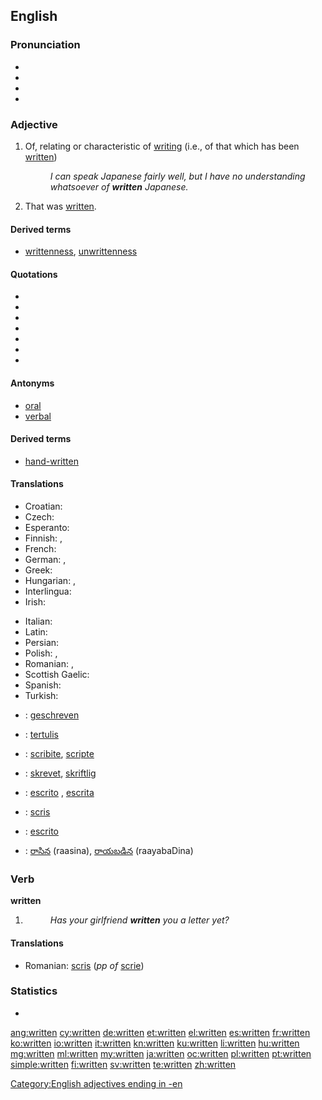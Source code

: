 ==English==

===Pronunciation===
* {{IPA|/ˈrɪtn̩/}}
* {{audio|en-us-written.ogg|Audio (US)}}
* {{rhymes|ɪtən}}
* {{hyphenation|writ|ten}}

===Adjective===
{{en-adj}}

# Of, relating or characteristic of [[writing]] (i.e., of that which has been [[write|written]])
#: ''I can speak Japanese fairly well, but I have no understanding whatsoever of '''written''' Japanese.''
# That was [[write|written]].

====Derived terms====
* [[writtenness]], [[unwrittenness]]

====Quotations====
* {{quote-book|indent2=*:|title=Writing and Difference|page=62|author=[[w:Jacques Derrida|Jacques Derrida]]|coauthors=Alan Bass|year=1978|passage=It is more '''written''' than said}}
* {{quote-book|indent2=*:|title=Influence and Intertextuality in Literary History‎|page=109|author=Jay Clayton|coauthors=Eric Rothstein|year=1991|passage=... although certainly more '''written''' than oral, are radically implicated in orality because of their performative nature and susceptibility to "mouvance"}}
* {{quote-book|indent2=*:|title=The Nixon Memo: Political Respectability, Russia, and the Press‎|page=68|author=[[w:Marvin Kalb|Marvin L. Kalb]]|year=1994|passage=Strmecki reworked the draft, making it seem "more '''written''' than spoken."}}
* {{quote-book|indent2=*:|title=The Metamorphosis of English: Versions of Other Languages‎|page=83|author=Richard M. Swiderski|year=1996|passage=The Chinese is more '''written''' than the English in that the writing is more removed from speech than the phonetic English.}}
* {{quote-book|indent2=*:|title=Page to Screen: Taking Literacy Into the Electronic Era‎|page=96|author=Ilana Snyder|coauthors=Michael Joyce|year=1998|passage=Yates concludes that in terms of lexical density, 'CMC users package information in text in ways that are more '''written''' than speech-like'}}
* {{quote-book|indent2=*:|title=Close Listening: Poetry and the Performed Word‎|page=211|author=Charles Bernstein|year=1998|passage=printed in caps to suggest that the whole performance be thought of as one gigantic sentence. If Silliman's talk is more '''written''' than spoken, ...}}
* {{quote-book|indent2=*:|title=Roger Ebert's Movie Yearbook 2004‎|page=71|author=[[w:Roger Ebert|Roger Ebert]]|year=2003|passage=Even insults, when they are traded, seem more '''written''' than felt.}}

====Antonyms====
* [[oral]]
* [[verbal]]

====Derived terms====
* [[hand-written]]

====Translations====
{{trans-top|of, relating or characteristic of writing}}
* Croatian: {{t-|hr|pisan|alt=pȋsān}}
* Czech: {{t|cs|psaný}}
* Esperanto: {{t-|eo|skriba|xs=Esperanto}}
* Finnish: {{t+|fi|kirjoitettu}}, {{t+|fi|kirjallinen}}
* French: {{t+|fr|écrit}}
* German: {{t|de|geschrieben}}, {{t|de|schriftlich}}
* Greek: {{t+|el|γραπτός|m|tr=graptós}}
* Hungarian: {{t+|hu|írott}}, {{t|hu|írt}}
* Interlingua: {{t|ia|scripte}}
* Irish: {{t-|ga|scríofa|xs=Irish}}
{{trans-mid}}
* Italian: {{t+|it|scritto}}
* Latin: {{t|la|scriptus|alt=scrīptus}}
* Persian: {{t-|fa|کتبی|c|tr=katbi|xs=Persian}}
* Polish: {{t|pl|pisany}}, {{t|pl|napisany}}
* Romanian: {{t|ro|scris|m|n}}, {{t|ro|scrisă|f}}
* Scottish Gaelic: {{t|gd|sgrìobhte}}
* Spanish: {{t+|es|escrito|m}}
* Turkish: {{t|tr|yazılı}}
{{trans-bottom}}

{{checktrans-top}}
* {{ttbc|nl}}: [[geschreven]]
* {{ttbc|id}}: [[tulis|tertulis]]
* {{ttbc|ia}}: [[scribite]], [[scripte]]
* {{ttbc|no}}: [[skrevet]], [[skriftlig]]
{{trans-mid}}
* {{ttbc|pt}}: [[escrito]] {{m}}, [[escrita]] {{f}}
* {{ttbc|ro}}: [[scris]]
* {{ttbc|es}}: [[escrito]]
* {{ttbc|te}}: [[రాసిన]] (raasina), [[రాయబడిన]] (raayabaDina)
{{trans-bottom}}

===Verb===
'''written'''

# {{past participle of|write}}
#: ''Has your girlfriend '''written''' you a letter yet?''

====Translations====
* Romanian: [[scris]] (''pp of'' [[scrie]])

===Statistics===
* {{rank|can't|ready|ought|443|written|arms|across|answer}}

[[Category:English adjectives ending in -en]]

[[ang:written]]
[[cy:written]]
[[de:written]]
[[et:written]]
[[el:written]]
[[es:written]]
[[fr:written]]
[[ko:written]]
[[io:written]]
[[it:written]]
[[kn:written]]
[[ku:written]]
[[li:written]]
[[hu:written]]
[[mg:written]]
[[ml:written]]
[[my:written]]
[[ja:written]]
[[oc:written]]
[[pl:written]]
[[pt:written]]
[[simple:written]]
[[fi:written]]
[[sv:written]]
[[te:written]]
[[zh:written]]